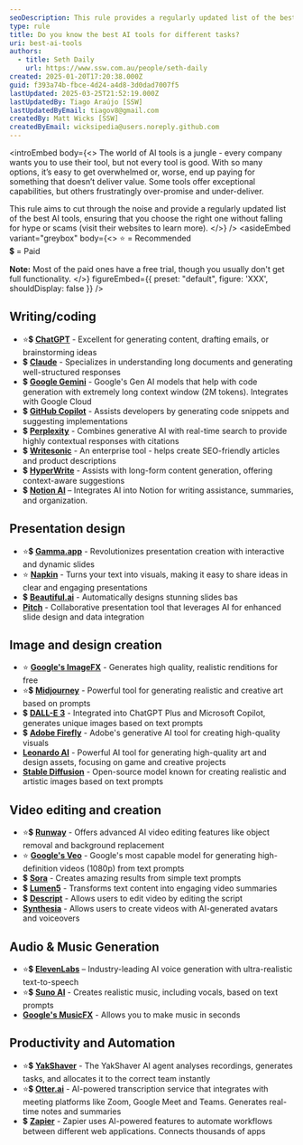 ```yaml
---
seoDescription: This rule provides a regularly updated list of the best AI tools for various use cases.
type: rule
title: Do you know the best AI tools for different tasks?
uri: best-ai-tools
authors:
  - title: Seth Daily
    url: https://www.ssw.com.au/people/seth-daily
created: 2025-01-20T17:20:38.000Z
guid: f393a74b-fbce-4d24-a4d8-3d0dad7007f5
lastUpdated: 2025-03-25T21:52:19.000Z
lastUpdatedBy: Tiago Araújo [SSW]
lastUpdatedByEmail: tiagov8@gmail.com
createdBy: Matt Wicks [SSW]
createdByEmail: wicksipedia@users.noreply.github.com
---
```


<introEmbed
  body={<>
The world of AI tools is a jungle - every company wants you to use their tool, but not every tool is good. With so many options, it’s easy to get overwhelmed or, worse, end up paying for something that doesn’t deliver value. Some tools offer exceptional capabilities, but others frustratingly over-promise and under-deliver.

This rule aims to cut through the noise and provide a regularly updated list of the best AI tools, ensuring that you choose the right one without falling for hype or scams (visit their websites to learn more).
  </>}
/>
<asideEmbed
  variant="greybox"
  body={<>
    ⭐ = Recommended\
💲 = Paid

**Note:** Most of the paid ones have a free trial, though you usually don't get full functionality.
  </>}
  figureEmbed={{
    preset: "default",
    figure: 'XXX',
    shouldDisplay: false
  }}
/>

## Writing/coding

* ⭐💲 **[ChatGPT](https://chat.openai.com)** - Excellent for generating content, drafting emails, or brainstorming ideas
* 💲 **[Claude](https://www.claude.ai)** - Specializes in understanding long documents and generating well-structured responses
* 💲 **[Google Gemini](https://gemini.google.com/)** - Google's Gen AI models that help with code generation with extremely long context window (2M tokens). Integrates with Google Cloud
* 💲 **[GitHub Copilot](https://github.com/features/copilot)** - Assists developers by generating code snippets and suggesting implementations
* 💲 **[Perplexity](https://www.perplexity.ai)** - Combines generative AI with real-time search to provide highly contextual responses with citations
* 💲 **[Writesonic](https://www.writesonic.com)** - An enterprise tool - helps create SEO-friendly articles and product descriptions
* 💲 **[HyperWrite](https://www.hyperwrite.ai)** - Assists with long-form content generation, offering context-aware suggestions
* 💲 **[Notion AI](https://www.notion.com/help/guides/category/ai)** – Integrates AI into Notion for writing assistance, summaries, and organization.

## Presentation design

* ⭐💲 **[Gamma.app](https://www.gamma.app)** - Revolutionizes presentation creation with interactive and dynamic slides
* ⭐ **[Napkin](https://www.napkin.ai/)** - Turns your text into visuals, making it easy to share ideas in clear and engaging presentations
* 💲 **[Beautiful.ai](https://www.beautiful.ai)** - Automatically designs stunning slides bas
* **[Pitch](https://www.pitch.com)** - Collaborative presentation tool that leverages AI for enhanced slide design and data integration

## Image and design creation

* ⭐ **[Google's ImageFX](https://aitestkitchen.withgoogle.com/tools/image-fx)** - Generates high quality, realistic renditions for free
* ⭐💲 **[Midjourney](https://www.midjourney.com)** - Powerful tool for generating realistic and creative art based on prompts
* 💲 **[DALL-E 3](https://openai.com/dall-e-3)** - Integrated into ChatGPT Plus and Microsoft Copilot, generates unique images based on text prompts
* 💲 **[Adobe Firefly](https://www.adobe.com/sensei/generative-ai/firefly.html)** - Adobe's generative AI tool for creating high-quality visuals
* **[Leonardo AI](https://www.leonardo.ai)** - Powerful AI tool for generating high-quality art and design assets, focusing on game and creative projects
* **[Stable Diffusion](https://stability.ai/stable-diffusion)** - Open-source model known for creating realistic and artistic images based on text prompts

## Video editing and creation

* ⭐💲 **[Runway](https://www.runwayml.com)** - Offers advanced AI video editing features like object removal and background replacement
* ⭐ **[Google's Veo](https://aitestkitchen.withgoogle.com/tools/video-fx)** - Google's most capable model for generating high-definition videos (1080p) from text prompts
* 💲 **[Sora](https://openai.com/sora)** - Creates amazing results from simple text prompts
* 💲 **[Lumen5](https://www.lumen5.com)** - Transforms text content into engaging video summaries
* 💲 **[Descript](https://www.descript.com/)** -  Allows users to edit video by editing the script
* **[Synthesia](https://www.synthesia.io)** - Allows users to create videos with AI-generated avatars and voiceovers

## Audio & Music Generation

* ⭐💲 **[ElevenLabs](https://elevenlabs.io/)** – Industry-leading AI voice generation with ultra-realistic text-to-speech
* ⭐💲 **[Suno AI](https://www.suno.ai/)** - Creates realistic music, including vocals, based on text prompts
* **[Google's MusicFX](https://aitestkitchen.withgoogle.com/tools/music-fx)** - Allows you to make music in seconds

## Productivity and Automation

* ⭐️💲 **[YakShaver](https://yakshaver.ai)** - The YakShaver AI agent analyses recordings, generates tasks, and allocates it to the correct team instantly
* ⭐💲 **[Otter.ai](https://otter.ai)** -  AI-powered transcription service that integrates with meeting platforms like Zoom, Google Meet and Teams. Generates real-time notes and summaries
* 💲 **[Zapier](https://zapier.com)** - Zapier uses AI-powered features to automate workflows between different web applications.  Connects thousands of apps
